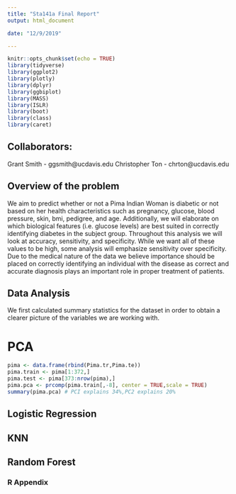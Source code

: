 ```yaml
---
title: "Sta141a Final Report"
output: html_document

date: "12/9/2019"

---
```


```r
knitr::opts_chunk$set(echo = TRUE)
library(tidyverse)
library(ggplot2)
library(plotly)
library(dplyr)
library(ggbiplot)
library(MASS)
library(ISLR)
library(boot)
library(class)
library(caret)
```


## Collaborators:
  Grant Smith - ggsmith@ucdavis.edu
  Christopher Ton - chrton@ucdavis.edu


## Overview of the problem
We aim to predict whether or not a Pima Indian Woman is diabetic or not based on her health characteristics such as pregnancy, glucose, blood pressure, skin, bmi, pedigree, and age. Additionally, we will elaborate on which biological features (i.e. glucose levels)  are best suited in correctly identifying diabetes in the subject group.  Throughout this analysis we will look at accuracy, sensitivity, and specificity. While we want all of these values to be high, some analysis will emphasize sensitivity over specificity. Due to the medical nature of the data we believe importance should be placed on correctly identifying an individual with the disease as correct and accurate diagnosis plays an important role in proper treatment of patients.

## Data Analysis
We first calculated summary statistics for the dataset in order to obtain a clearer picture of the variables we are working with. 



# PCA
```r
pima <- data.frame(rbind(Pima.tr,Pima.te))
pima.train <- pima[1:372,]
pima.test <- pima[373:nrow(pima),]
pima.pca <- prcomp(pima.train[,-8], center = TRUE,scale = TRUE)
summary(pima.pca) # PCI explains 34%,PC2 explains 20%
```
## Logistic Regression
## KNN
## Random Forest




### R Appendix
```r
```